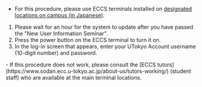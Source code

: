 
- For this procedure, please use ECCS terminals installed on [designated locations on campus (in Japanese)](https://www.ecc.u-tokyo.ac.jp/announcement/2020/10/02_3224.html).

1. Please wait for an hour for the system to update after you have passed the "New User Information Seminar".
2. Press the power button on the ECCS terminal to turn it on.
3. In the log-in screen that appears, enter your UTokyo Account username (10-digit number) and password.

<If cond={props.support}>
- If this procedure does not work, please consult the [ECCS tutors](https://www.sodan.ecc.u-tokyo.ac.jp/about-us/tutors-working/) (student staff) who are available at the main terminal locations.
</If>
